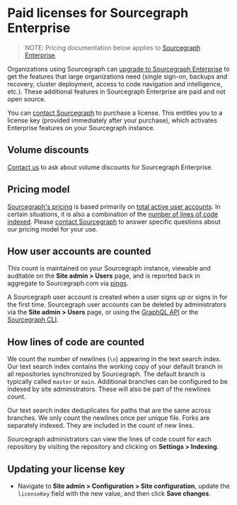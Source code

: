 # Paid licenses for Sourcegraph Enterprise

> NOTE: Pricing documentation below applies to [Sourcegraph Enterprise](https://about.sourcegraph.com/pricing).

Organizations using Sourcegraph can [upgrade to Sourcegraph Enterprise](https://about.sourcegraph.com/pricing) to get the features that large organizations need (single sign-on, backups and recovery, cluster deployment, access to code navigation and intelligence, etc.). These additional features in Sourcegraph Enterprise are paid and not open source.

You can [contact Sourcegraph](https://about.sourcegraph.com/contact/sales) to purchase a license. This entitles you to a license key (provided immediately after your purchase), which activates Enterprise features on your Sourcegraph instance.

## Volume discounts

[Contact us](https://about.sourcegraph.com/contact) to ask about volume discounts for Sourcegraph Enterprise.

## Pricing model

[Sourcegraph's pricing](https://about.sourcegraph.com/pricing) is based primarily on [total active user accounts](#how-user-accounts-are-counted). In certain situations, it is also a combination of the [number of lines of code indexed](#how-lines-of-code-are-counted). Please [contact Sourcegraph](https://about.sourcegraph.com/contact/sales) to answer specific questions about our pricing model for your use.

## How user accounts are counted

This count is maintained on your Sourcegraph instance, viewable and auditable on the **Site admin > Users** page, and is reported back in aggregate to Sourcegraph.com via [pings](https://docs.sourcegraph.com/admin/pings).

A Sourcegraph user account is created when a user signs up or signs in for the first time. Sourcegraph user accounts can be deleted by administrators via the **Site admin > Users** page, or using the [GraphQL API](/api/graphql/) or the [Sourcegraph CLI](https://github.com/sourcegraph/src-cli).

## How lines of code are counted

We count the number of newlines (`\n`) appearing in the text search index. Our text search index contains the working copy of your default branch in all repositories synchronized by Sourcegraph. The default branch is typically called `master` or `main`. Additional branches can be configured to be indexed by site administrators. These will also be part of the newlines count.

Our text search index deduplicates for paths that are the same across branches. We only count the newlines once per unique file. Forks are separately indexed. They are included in the count of new lines.

Sourcegraph administrators can view the lines of code count for each repository by visiting the repository and clicking on **Settings > Indexing**.

## Updating your license key

- Navigate to **Site admin > Configuration > Site configuration**, update the `licenseKey` field with the new value, and then click **Save changes**.
